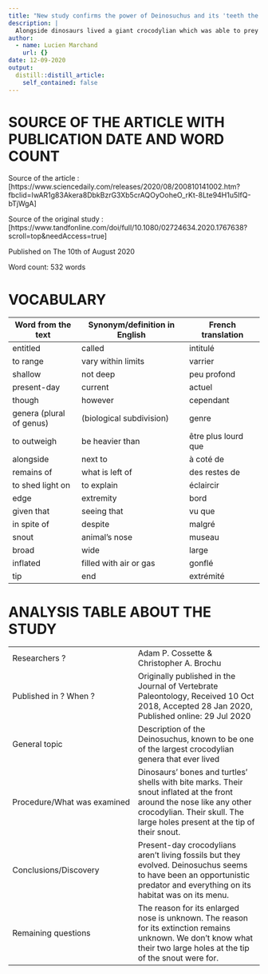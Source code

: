 ```yaml
---
title: "New study confirms the power of Deinosuchus and its 'teeth the size of bananas'"
description: |
  Alongside dinosaurs lived a giant crocodylian which was able to prey on them.
author:
  - name: Lucien Marchand
    url: {}
date: 12-09-2020
output:
  distill::distill_article:
    self_contained: false
---
```


# SOURCE OF THE ARTICLE WITH PUBLICATION DATE AND WORD COUNT
Source of the article : [https://www.sciencedaily.com/releases/2020/08/200810141002.htm?fbclid=IwAR1g83Akera8DbkBzrG3Xb5crAQOyOoheO_rKt-8Lte94H1u5IfQ-bTjWgA]

Source of the original study : [https://www.tandfonline.com/doi/full/10.1080/02724634.2020.1767638?scroll=top&needAccess=true]

Published on The 10th of August 2020

Word count: 532 words

# VOCABULARY
| Word from the text | Synonym/definition in English | French translation |
|------------------- |----------------------------- |--------------------|
|entitled | called | intitulé|
|to range| vary within limits| varrier|
|shallow |not deep| peu profond|
| present-day |current| actuel|
|though|however|cependant|
|genera (plural of genus)|(biological subdivision)|genre|
|to outweigh| be heavier than|être plus lourd que|
|alongside |next to|à coté de|
|remains of|what is left of |des restes de|
|to shed light on|to explain|éclaircir|
|edge|extremity| bord|
|given that|seeing that|vu que|
|in spite of|despite|malgré|
|snout|animal's nose|museau|
|broad|wide|large|
|inflated |filled with air or gas|gonflé|
|tip|end|extrémité|


# ANALYSIS TABLE ABOUT THE STUDY
|             |             |
|-------------|-------------|
|Researchers ?|Adam P. Cossette & Christopher A. Brochu|
|Published in ? When ?|Originally published in the Journal of Vertebrate Paleontology, Received 10 Oct 2018, Accepted 28 Jan 2020, Published online: 29 Jul 2020|
|General topic|Description of the Deinosuchus, known to be one of the largest crocodylian genera that ever lived|
|Procedure/What was examined|Dinosaurs' bones and turtles' shells with bite marks. Their snout inflated at the front around the nose like any other crocodylian. Their skull. The large holes present at the tip of their snout.|
|Conclusions/Discovery|Present-day crocodylians aren't living fossils but they evolved. Deinosuchus seems to have been an opportunistic predator and everything on its habitat was on its menu.|
|Remaining questions|The reason for its enlarged nose is unknown. The reason for its extinction remains unknown. We don't know what their two large holes at the tip of the snout were for.|
